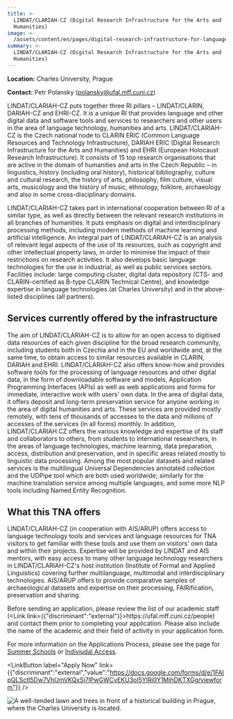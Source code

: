 ```yaml
---
title: >-
  LINDAT/CLARIAH-CZ (Digital Research Infrastructure for the Arts and
  Humanities)
image: >-
  /assets/content/en/pages/digital-research-infrastructure-for-language-technologies-arts-and-humanities-charles-university-prague-czechia/image.jpg
summary: >-
  LINDAT/CLARIAH-CZ (Digital Research Infrastructure for the Arts and
  Humanities)
---
```

**Location:** Charles University, Prague

**Contact:** Petr Polansky ([polansky@ufal.mff.cuni.cz](polansky@ufal.mff.cuni.cz))

LINDAT/CLARIAH-CZ puts together three RI pillars – LINDAT/CLARIN, DARIAH-CZ and EHRI-CZ. It is a unique RI that provides language and other digital data and software tools and services to researchers and other users in the area of language technology, humanities and arts. LINDAT/CLARIAH-CZ is the Czech national node to CLARIN ERIC (Common Language Resources and Technology Infrastructure), DARIAH ERIC (Digital Research Infrastructure for the Arts and Humanities) and EHRI (European Holocaust Research Infrastructure). It consists of 15 top research organisations that are active in the domain of humanities and arts in the Czech Republic – in linguistics, history (including oral history), historical bibliography, culture and cultural research, the history of arts, philosophy, film culture, visual arts, musicology and the history of music, ethnology, folklore, archaeology and also in some cross-disciplinary domains.

LINDAT/CLARIAH-CZ takes part in international cooperation between RI of a similar type, as well as directly between the relevant research institutions in all branches of humanities. It puts emphasis on digital and interdisciplinary processing methods, including modern methods of machine learning and artificial intelligence. An integral part of LINDAT/CLARIAH-CZ is an analysis of relevant legal aspects of the use of its resources, such as copyright and other intellectual property laws, in order to minimise the impact of their restrictions on research activities. It also develops basic language technologies for the use in industrial, as well as public services sectors. Facilities include: large computing cluster, digital data repository (CTS- and CLARIN-certified as B-type CLARIN Technical Centre), and knowledge expertise in language technologies (at Charles University) and in the above-listed disciplines (all partners).

## Services currently offered by the infrastructure

The aim of LINDAT/CLARIAH-CZ is to allow for an open access to digitised data resources of each given discipline for the broad research community, including students both in Czechia and in the EU and worldwide and, at the same time, to obtain access to similar resources available in CLARIN, DARIAH and EHRI. LINDAT/CLARIAH-CZ also offers know-how and provides software tools for the processing of language resources and other digital data, in the form of downloadable software and models, Application Programming Interfaces (APIs) as well as web applications and forms for immediate, interactive work with users' own data. In the area of digital data, it offers deposit and long-term preservation service for anyone working in the area of digital humanities and arts. These services are provided mostly remotely, with tens of thousands of accesses to the data and millions of accesses of the services (in all forms) monthly. In addition, LINDAT/CLARIAH CZ offers the various knowledge and expertise of its staff and collaborators to others, from students to international researchers, in the areas of language technologies, machine learning, data preparation, access, distribution and preservation, and in specific areas related mostly to linguistic data processing. Among the most popular datasets and related services is the multilingual Universal Dependencies annotated collection and the UDPipe tool which are both used worldwide; similarly for the machine translation service among multiple languages, and some more NLP tools including Named Entity Recognition.

## What this TNA offers

LINDAT/CLARIAH-CZ (in cooperation with AIS/ARUP) offers access to language technology tools and services and language resources for TNA visitors to get familiar with these tools and use them on visitors' own data and within their projects. Expertise will be provided by LINDAT and AIS mentors, with easy access to many other language technology researchers in LINDAT/CLARIAH-CZ's host institution (Institute of Formal and Applied Linguistics) covering further multilanguage, multimodal and interdisciplinary technologies. AIS/ARUP offers to provide comparative samples of archaeological datasets and expertise on their processing, FAIRification, preservation and sharing.

Before sending an application, please review the list of our academic staff (<Link link={{"discriminant":"external"}}>https\://ufal.mff.cuni.cz/people</Link>) and contact them prior to completing your application. Please also include the name of the academic and their field of activity in your application form.

For more information on the Applications Process, please see the page for [Summer Schools](https://atrium-research.eu/transnational-access-scheme-application-process-summer-schools) or [Indiviudal Access](https://atrium-research.eu/transnational-access-scheme-application-process-indiviudal-access).&#x20;

<LinkButton label="Apply Now" link={{"discriminant":"external","value":"https://docs.google.com/forms/d/e/1FAIpQLSctI5Dw7VhUmVKQxSj7lPwGWCvEKU3oI5YlRi0Y1MihDKTXGg/viewform"}} />

![A well-tended lawn and trees in front of a historical building in Prague, where the Charles University is located.](/assets/content/en/pages/digital-research-infrastructure-for-language-technologies-arts-and-humanities-charles-university-prague-czechia/logo.webp)
